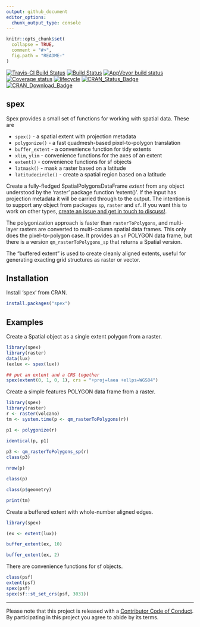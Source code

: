 ```yaml
---
output: github_document
editor_options: 
  chunk_output_type: console
---
```


<!-- README.md is generated from README.Rmd. Please edit that file -->

```r
knitr::opts_chunk$set(
  collapse = TRUE,
  comment = "#>",
  fig.path = "README-"
)
```

<!-- badges: start -->
[![Travis-CI Build Status](https://travis-ci.org/mdsumner/spex.svg?branch=master&env=BUILD_NAME=xenial_release&label=linux)](https://travis-ci.org/mdsumner/spex)
[![Build Status](https://travis-ci.org/mdsumner/spex.svg?branch=master&env=BUILD_NAME=osx_release&label=osx)](https://travis-ci.org/mdsumner/spex)
[![AppVeyor build status](https://ci.appveyor.com/api/projects/status/github/mdsumner/spex?branch=master&svg=true)](https://ci.appveyor.com/project/mdsumner/spex)
[![Coverage status](https://codecov.io/gh/mdsumner/spex/branch/master/graph/badge.svg)](https://codecov.io/github/mdsumner/spex?branch=master)
[![lifecycle](https://img.shields.io/badge/lifecycle-stable-green.svg)](https://www.tidyverse.org/lifecycle/#stable) 
[![CRAN_Status_Badge](http://www.r-pkg.org/badges/version/spex)](https://cran.r-project.org/package=spex)
[![CRAN_Download_Badge](http://cranlogs.r-pkg.org/badges/spex)](https://cran.r-project.org/package=spex)
<!-- badges: end -->
  
## spex

Spex provides a small set of functions for working with spatial data. These are

* `spex()` - a spatial extent with projection metadata
* `polygonize()` - a fast quadmesh-based pixel-to-polygon translation 
* `buffer_extent` - a convenience function for tidy extents
* `xlim`, `ylim` - convenience functions for the axes of an extent
* `extent()` - convenience functions for sf objects
* `latmask()` - mask a raster based on a latitude
* `latitudecircle()` - create a spatial region based on a latitude

Create a fully-fledged SpatialPolygonsDataFrame *extent* from any object understood
by the 'raster' package function 'extent()'. If the input has projection metadata it
will be carried through to the output. The intention is to support any object from packages `sp`, `raster` and `sf`. If you want this to work on other types, [create an issue and get in touch to discuss!](https://github.com/mdsumner/spex/issues). 

The polygonization approach is faster than `rasterToPolygons`, and multi-layer rasters are converted to multi-column spatial data frames. This only does the pixel-to-polygon case. It provides an `sf` POLYGON data frame, but there is a version `qm_rasterToPolygons_sp` that returns a Spatial version. 

The "buffered extent" is used to create cleanly aligned extents, useful for generating exacting grid structures
as raster or vector. 

## Installation

Install 'spex' from CRAN. 

```r
install.packages("spex")
```

## Examples

Create a Spatial object as a single extent polygon from a raster. 

```r
library(spex)
library(raster)
data(lux)
(exlux <- spex(lux))

## put an extent and a CRS together
spex(extent(0, 1, 0, 1), crs = "+proj=laea +ellps=WGS84")
```

Create a simple features POLYGON data frame from a raster. 

```r
library(spex)
library(raster)
r <- raster(volcano)
tm <- system.time(p <- qm_rasterToPolygons(r))

p1 <- polygonize(r)

identical(p, p1)
 
p3 <- qm_rasterToPolygons_sp(r)
class(p3)

nrow(p)

class(p)

class(p$geometry)

print(tm)
```

Create a buffered extent with whole-number aligned edges. 

```r
library(spex)

(ex <- extent(lux))

buffer_extent(ex, 10)

buffer_extent(ex, 2)
```

There are convenience functions for sf objects. 

```r
class(psf)
extent(psf)
spex(psf)
spex(sf::st_set_crs(psf, 3031))
```


---

Please note that this project is released with a [Contributor Code of Conduct](CONDUCT.md). By participating in this project you agree to abide by its terms.
